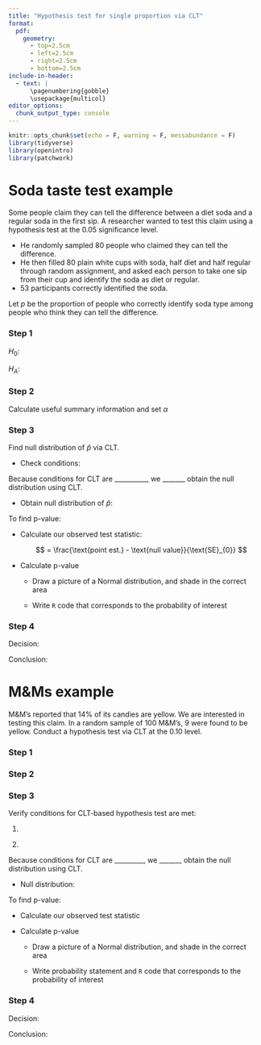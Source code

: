 ```yaml
---
title: "Hypothesis test for single proportion via CLT"
format: 
  pdf:
    geometry:
      - top=2.5cm
      - left=2.5cm
      - right=2.5cm
      - bottom=2.5cm
include-in-header:
  - text: |
      \pagenumbering{gobble}
      \usepackage{multicol}
editor_options: 
  chunk_output_type: console
---
```


\vspace{-2cm}

```r
knitr::opts_chunk$set(echo = F, warning = F, messabundance = F)
library(tidyverse)
library(openintro)
library(patchwork)
```

# Soda taste test example

Some people claim they can tell the difference between a diet soda and a regular soda in the first sip. A researcher wanted to test this claim using a hypothesis test at the 0.05 significance level.

-   He randomly sampled 80 people who claimed they can tell the difference.
-   He then filled 80 plain white cups with soda, half diet and half regular through random assignment, and asked each person to take one sip from their cup and identify the soda as diet or regular.
-   53 participants correctly identified the soda.

Let $p$ be the proportion of people who correctly identify soda type among people who think they can tell the difference.

### Step 1

$H_{0}:$

\vspace{0.5cm}

$H_{A}:$

### Step 2

Calculate useful summary information and set $\alpha$

### Step 3

Find null distribution of $\hat{p}$ via CLT.

-   Check conditions:

    \vspace{4cm}

Because conditions for CLT are \_\_\_\_\_\_\_\_\_\_, we \_\_\_\_\_\_\_ obtain the null distribution using CLT.

-   Obtain null distribution of $\hat{p}$:

    \vspace{3cm}

To find p-value:

-   Calculate our observed test statistic:

    $$
     = \frac{\text{point est.} - \text{null value}}{\text{SE}_{0}}
    $$

\vspace{2cm}

-   Calculate p-value

    -   Draw a picture of a Normal distribution, and shade in the correct area

        \vspace{3cm}

    -   Write `R` code that corresponds to the probability of interest

        \vspace{2cm}

### Step 4

Decision:

\vspace{2cm}

Conclusion:

\vspace{3cm}

# M&Ms example

M&M's reported that 14% of its candies are yellow. We are interested in testing this claim. In a random sample of 100 M&M's, 9 were found to be yellow. Conduct a hypothesis test via CLT at the $0.10$ level.

### Step 1

\vspace{4cm}

### Step 2

\vspace{2cm}

### Step 3

Verify conditions for CLT-based hypothesis test are met:

1.  

\vspace{2cm}

2.  

\vspace{4cm}

Because conditions for CLT are \_\_\_\_\_\_\_\_\_, we \_\_\_\_\_\_\_ obtain the null distribution using CLT.

-   Null distribution: \vspace{3cm}

To find p-value:

-   Calculate our observed test statistic

\vspace{3cm}

-   Calculate p-value

    -   Draw a picture of a Normal distribution, and shade in the correct area

        \vspace{4cm}

    -   Write probability statement and `R` code that corresponds to the probability of interest

        \vspace{2cm}

### Step 4

Decision:

\vspace{1.5cm}

Conclusion:

\vspace{3cm}
